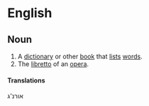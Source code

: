 =English=

==Noun==

# A [[dictionary]] or other [[book]] that [[list]]s [[word]]s.
# The [[libretto]] of an [[opera]].

====Translations====
אורנ'ג<!--what language, which definition?-->